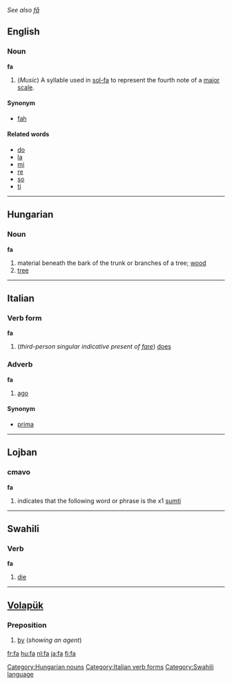 ''See also [[få]]''
==English==
===Noun===
'''fa'''

#(''Music'') A syllable used in [[sol-fa]] to represent the fourth note of a [[major scale]].

====Synonym====
*[[fah]]

====Related words====
*[[do]]
*[[la]]
*[[mi]]
*[[re]]
*[[so]]
*[[ti]]

----

==Hungarian== 
===Noun=== 
'''fa'''

#material beneath the bark of the trunk or branches of a tree; [[wood]]
#[[tree]]

[[Category:Hungarian nouns]]

----

==Italian==
===Verb form===
'''fa'''

# (''third-person singular indicative present of [[fare]]'') [[does]]
[[Category:Italian verb forms]]
===Adverb===
'''fa'''

#[[ago]]

====Synonym====
*[[prima]]

----

==Lojban==

=== cmavo ===
'''fa'''

# indicates that the following word or phrase is the x1 [[sumti]]

----


==Swahili==

=== Verb ===
'''fa'''

#[[die]]

[[Category:Swahili language]]

----

==[[Volapük]]== 
===Preposition=== 

#[[by]] (''showing an agent'')


[[fr:fa]]
[[hu:fa]]
[[nl:fa]]
[[ja:fa]]
[[fi:fa]]